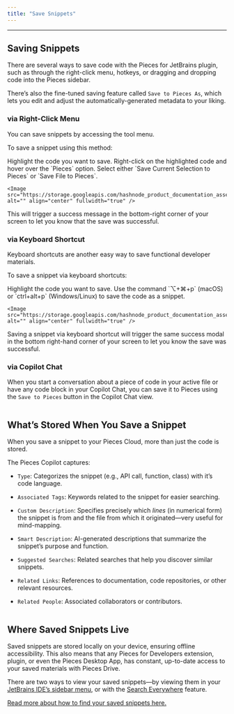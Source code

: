 ```yaml
---
title: "Save Snippets"
---
```


***

## Saving Snippets

There are several ways to save code with the Pieces for JetBrains plugin, such as through the right-click menu, hotkeys, or dragging and dropping code into the Pieces sidebar.

There’s also the fine-tuned saving feature called `Save to Pieces As`, which lets you edit and adjust the automatically-generated metadata to your liking.

### via Right-Click Menu

You can save snippets by accessing the tool menu.

To save a snippet using this method:

<Steps>
  <Step title="Choose your Snippet">
    Highlight the code you want to save.
  </Step>

  <Step title="Open Right-Click Menu">
    Right-click on the highlighted code and hover over the `Pieces` option.
  </Step>

  <Step title="Select Action">
    Select either `Save Current Selection to Pieces` or `Save File to Pieces`.

    <Image src="https://storage.googleapis.com/hashnode_product_documentation_assets/jetbrains_plugin_assets/jetbrains_plugin_assets/using_snippets/saving_snippets/save_to_pieces.gif" alt="" align="center" fullwidth="true" />
  </Step>
</Steps>

This will trigger a success message in the bottom-right corner of your screen to let you know that the save was successful.

### via Keyboard Shortcut

Keyboard shortcuts are another easy way to save functional developer materials.

To save a snippet via keyboard shortcuts:

<Steps>
  <Step title="Choose your Snippet">
    Highlight the code you want to save.
  </Step>

  <Step title="Save your Snippet">
    Use the command `⌥+⌘+p` (macOS) or `ctrl+alt+p` (Windows/Linux) to save the code as a snippet.

    <Image src="https://storage.googleapis.com/hashnode_product_documentation_assets/jetbrains_plugin_assets/jetbrains_plugin_assets/using_snippets/saving_snippets/saved_to_pieces.png" alt="" align="center" fullwidth="true" />
  </Step>
</Steps>

Saving a snippet via keyboard shortcut will trigger the same success modal in the bottom right-hand corner of your screen to let you know the save was successful.

### via Copilot Chat

When you start a conversation about a piece of code in your active file or have any code block in your Copilot Chat, you can save it to Pieces using the `Save to Pieces` button in the Copilot Chat view.

<Image src="https://cdn.hashnode.com/res/hashnode/image/upload/v1734039141656/abf74d05-29e7-4769-995c-2157939ff930.png" alt="" align="center" fullwidth="true" />

## What’s Stored When You Save a Snippet

When you save a snippet to your Pieces Cloud, more than just the code is stored.

The Pieces Copilot captures:

* `Type`: Categorizes the snippet (e.g., API call, function, class) with it’s code language.

* `Associated Tags`: Keywords related to the snippet for easier searching.

* `Custom Description`: Specifies precisely which *lines* (in numerical form) the snippet is from and the file from which it originated—very useful for mind-mapping.

* `Smart Description`: AI-generated descriptions that summarize the snippet’s purpose and function.

* `Suggested Searches`: Related searches that help you discover similar snippets.

* `Related Links`: References to documentation, code repositories, or other relevant resources.

* `Related People`: Associated collaborators or contributors.

<Image src="https://storage.googleapis.com/hashnode_product_documentation_assets/jetbrains_plugin_assets/jetbrains_plugin_assets/using_snippets/saving_snippets/snippet_enrichment.png" alt="" align="center" fullwidth="true" />

## Where Saved Snippets Live

Saved snippets are stored locally on your device, ensuring offline accessibility. This also means that any Pieces for Developers extension, plugin, or even the Pieces Desktop App, has constant, up-to-date access to your saved materials with Pieces Drive.

There are two ways to view your saved snippets—by viewing them in your [JetBrains IDE’s sidebar menu](https://docs.pieces.app/products/extensions-plugins/jetbrains/drive/search-reuse#via-pieces-sidebar), or with the [Search Everywhere](https://docs.pieces.app/products/extensions-plugins/jetbrains/drive/search-reuse#finding-saved-snippets) feature.

[Read more about how to find your saved snippets here.](https://docs.pieces.app/products/extensions-plugins/jetbrains/drive/search-reuse#finding-saved-snippets)
